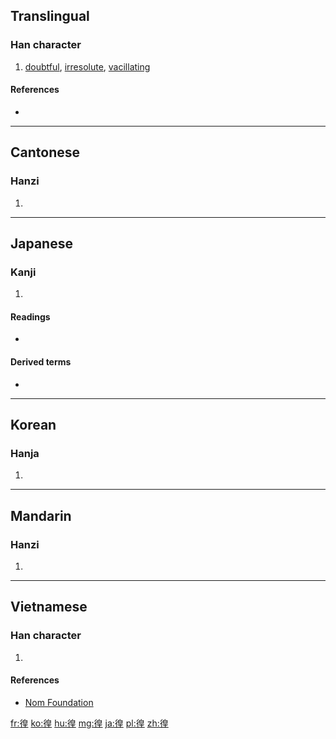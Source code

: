 {{also|遑}}
==Translingual==

===Han character===
{{Han char|rn=60|rad=彳|as=09|sn=12|four=26214|canj=HOHAG|ids=⿰彳皇}}

# [[doubtful]], [[irresolute]], [[vacillating]]

====References====
* {{Han ref|kx=0369.170|dkj=10178|dj=0695.090|hdz=20835.030|uh=5FA8|ud=24488|bh=B461|bd=46177}}

----

==Cantonese==

===Hanzi===
{{yue-hanzi|jyut=[[wong4]]|y=wong4}}

# {{defn|lang=yue|sort=彳09}}

----

==Japanese==

===Kanji===
{{ja-kanji|grade=|rs=彳09}}

# {{defn|lang=ja|sort=彳09}}

====Readings====
* {{ja-readings|on=[[こう]] (kō)|kun=[[さまよう]] (samayou)}}

====Derived terms====
* {{l|ja|彷徨う|tr=[[さまよう]], samayou||wander}}

----

==Korean==

===Hanja===
{{ko-hanja|hangeul=황|eumhun=|rv=hwang|mr=hwang|y=hwang}}

# {{defn|lang=ko|sort=彳09}}

----

==Mandarin==

===Hanzi===
{{cmn-hanzi|pin=[[huáng]] ([[huang2]])|wg=huang<sup>2</sup>}}

# {{defn|lang=cmn|sort=彳09}}

----

==Vietnamese==

===Han character===
{{vi-readings|rs=彳09|hanviet=hoàng}}

# {{defn|lang=vi|sort=彳09}}

====References====
* [http://nomfoundation.org/common/nom_details.php?codepoint=5fa8 Nom Foundation]

[[fr:徨]]
[[ko:徨]]
[[hu:徨]]
[[mg:徨]]
[[ja:徨]]
[[pl:徨]]
[[zh:徨]]